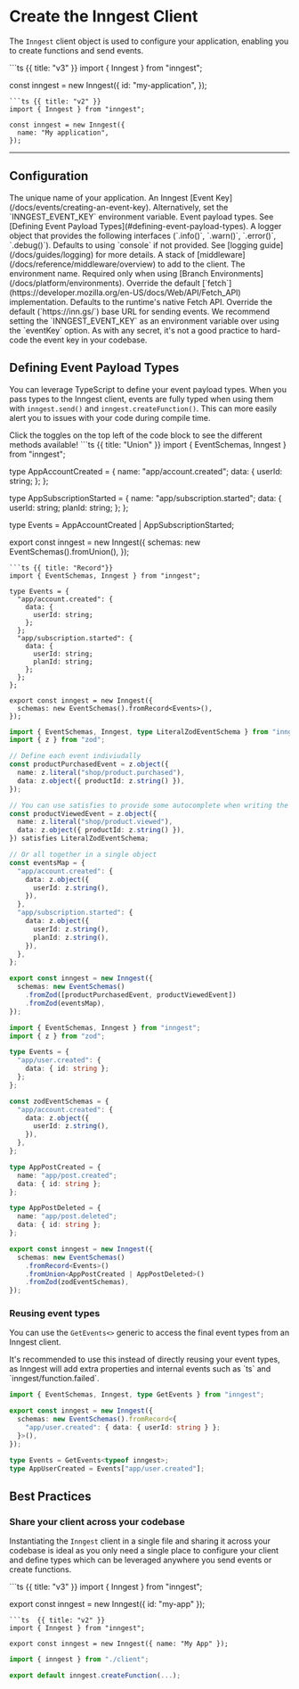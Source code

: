 # Create the Inngest Client

The `Inngest` client object is used to configure your application, enabling you to create functions and send events.

<CodeGroup>
```ts {{ title: "v3" }}
import { Inngest } from "inngest";

const inngest = new Inngest({
  id: "my-application",
});
```
```ts {{ title: "v2" }}
import { Inngest } from "inngest";

const inngest = new Inngest({
  name: "My application",
});
```
</CodeGroup>

---

## Configuration

<Properties>
  <Property name="name" type="string" required>
    The unique name of your application.
  </Property>
  <Property name="eventKey" type="string">
    An Inngest [Event Key](/docs/events/creating-an-event-key). Alternatively, set the `INNGEST_EVENT_KEY` environment variable.
  </Property>
  <Property name="schemas" type="EventSchemas" version="v2.0.0+">
    Event payload types. See [Defining Event Payload Types](#defining-event-payload-types).
  </Property>
  <Property name="logger" type="Logger" version="v2.0.0+">
    A logger object that provides the following interfaces (`.info()`, `.warn()`, `.error()`, `.debug()`). Defaults to using `console` if not provided. See [logging guide](/docs/guides/logging) for more details.
  </Property>
  <Property name="middleware" type="array" version="v2.0.0+">
    A stack of [middleware](/docs/reference/middleware/overview) to add to the client.
  </Property>
  <Property name="env" type="string">
    The environment name. Required only when using [Branch Environments](/docs/platform/environments).
  </Property>
  <Property name="fetch" type="Fetch API compatible interface">
    Override the default [`fetch`](https://developer.mozilla.org/en-US/docs/Web/API/Fetch_API) implementation. Defaults to the runtime's native Fetch API.
  </Property>
  <Property name="inngestBaseUrl" type="string">
    Override the default (`https://inn.gs/`) base URL for sending events.
  </Property>
</Properties>

<Callout>
We recommend setting the `INNGEST_EVENT_KEY` as an environment variable over using the `eventKey` option. As with any secret, it's not a good practice to hard-code the event key in your codebase.
</Callout>

## Defining Event Payload Types

You can leverage TypeScript to define your event payload types. When you pass types to the Inngest client, events are fully typed when using them with `inngest.send()` and `inngest.createFunction()`. This can more easily alert you to issues with your code during compile time.

<Callout>
Click the toggles on the top left of the code block to see the different methods available!
</Callout>

<CodeGroup forceTabs={true}>
```ts {{ title: "Union" }}
import { EventSchemas, Inngest } from "inngest";

type AppAccountCreated = {
  name: "app/account.created";
  data: {
    userId: string;
  };
};

type AppSubscriptionStarted = {
  name: "app/subscription.started";
  data: {
    userId: string;
    planId: string;
  };
};

type Events = AppAccountCreated | AppSubscriptionStarted;

export const inngest = new Inngest({
  schemas: new EventSchemas().fromUnion<Events>(),
});
```
```ts {{ title: "Record"}}
import { EventSchemas, Inngest } from "inngest";

type Events = {
  "app/account.created": {
    data: {
      userId: string;
    };
  };
  "app/subscription.started": {
    data: {
      userId: string;
      planId: string;
    };
  };
};

export const inngest = new Inngest({
  schemas: new EventSchemas().fromRecord<Events>(),
});
```
```ts {{ title: "Zod" }}
import { EventSchemas, Inngest, type LiteralZodEventSchema } from "inngest";
import { z } from "zod";

// Define each event indiviudally
const productPurchasedEvent = z.object({
  name: z.literal("shop/product.purchased"),
  data: z.object({ productId: z.string() }),
});

// You can use satisfies to provide some autocomplete when writing the event
const productViewedEvent = z.object({
  name: z.literal("shop/product.viewed"),
  data: z.object({ productId: z.string() }),
}) satisfies LiteralZodEventSchema;

// Or all together in a single object
const eventsMap = {
  "app/account.created": {
    data: z.object({
      userId: z.string(),
    }),
  },
  "app/subscription.started": {
    data: z.object({
      userId: z.string(),
      planId: z.string(),
    }),
  },
};

export const inngest = new Inngest({
  schemas: new EventSchemas()
    .fromZod([productPurchasedEvent, productViewedEvent])
    .fromZod(eventsMap),
});
```
```ts {{ title: "Stacking" }}
import { EventSchemas, Inngest } from "inngest";
import { z } from "zod";

type Events = {
  "app/user.created": {
    data: { id: string };
  };
};

const zodEventSchemas = {
  "app/account.created": {
    data: z.object({
      userId: z.string(),
    }),
  },
};

type AppPostCreated = {
  name: "app/post.created";
  data: { id: string };
};

type AppPostDeleted = {
  name: "app/post.deleted";
  data: { id: string };
};

export const inngest = new Inngest({
  schemas: new EventSchemas()
    .fromRecord<Events>()
    .fromUnion<AppPostCreated | AppPostDeleted>()
    .fromZod(zodEventSchemas),
});
```
</CodeGroup>

### Reusing event types <VersionBadge version="v2.0.0+" />

You can use the `GetEvents<>` generic to access the final event types from an Inngest client.

<Callout>
It's recommended to use this instead of directly reusing your event types, as Inngest will add extra properties and internal events such as `ts` and `inngest/function.failed`.
</Callout>

```ts
import { EventSchemas, Inngest, type GetEvents } from "inngest";

export const inngest = new Inngest({
  schemas: new EventSchemas().fromRecord<{
    "app/user.created": { data: { userId: string } };
  }>(),
});

type Events = GetEvents<typeof inngest>;
type AppUserCreated = Events["app/user.created"];
```

## Best Practices

### Share your client across your codebase

Instantiating the `Inngest` client in a single file and sharing it across your codebase is ideal as you only need a single place to configure your client and define types which can be leveraged anywhere you send events or create functions.

<CodeGroup filename="./inngest/client.ts">
```ts  {{ title: "v3" }}
import { Inngest } from "inngest";

export const inngest = new Inngest({ id: "my-app" });
```
```ts  {{ title: "v2" }}
import { Inngest } from "inngest";

export const inngest = new Inngest({ name: "My App" });
```
</CodeGroup>

```ts  {{ filename: './inngest/myFunction.ts' }}
import { inngest } from "./client";

export default inngest.createFunction(...);
```
